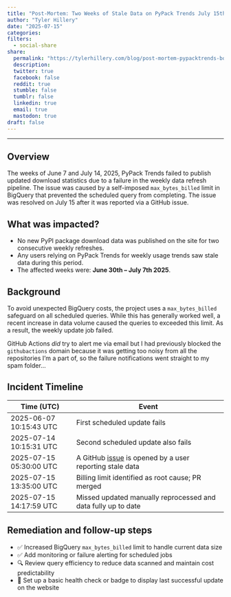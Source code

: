 ```yaml
---
title: "Post-Mortem: Two Weeks of Stale Data on PyPack Trends July 15th, 2025"
author: "Tyler Hillery"
date: "2025-07-15"
categories: 
filters:
  - social-share
share:
  permalink: "https://tylerhillery.com/blog/post-mortem-pypacktrends-bq-limits/"
  description:
  twitter: true
  facebook: false
  reddit: true
  stumble: false
  tumblr: false
  linkedin: true
  email: true
  mastodon: true
draft: false 
---
```


------------------------------------------------------------------------

## Overview  
The weeks of June 7 and July 14, 2025, PyPack Trends failed to publish updated download statistics due to a failure in the weekly data refresh pipeline. The issue was caused by a self-imposed `max_bytes_billed` limit in BigQuery that prevented the scheduled query from completing. The issue was resolved on July 15 after it was reported via a GitHub issue.

## What was impacted?  
- No new PyPI package download data was published on the site for two consecutive weekly refreshes.
- Any users relying on PyPack Trends for weekly usage trends saw stale data during this period.
- The affected weeks were: **June 30th – July 7th 2025**.

## Background  
To avoid unexpected BigQuery costs, the project uses a `max_bytes_billed` safeguard on all scheduled queries. While this has generally worked well, a recent increase in data volume caused the queries to exceeded this limit. As a result, the weekly update job failed. 

GitHub Actions *did* try to alert me via email but I had previously blocked the `githubactions` domain because it was getting too noisy from all the repositories I'm a part of, so the failure notifications went straight to my spam folder...

## Incident Timeline  

| Time (UTC)                | Event                                                         |
|---------------------------|-------------------------------------------------------------- |
| 2025-06-07 10:15:43 UTC   | First scheduled update fails                                  |
| 2025-07-14 10:15:31 UTC   | Second scheduled update also fails                            |
| 2025-07-15 05:30:00 UTC   | A GitHub [issue](https://github.com/TylerHillery/pypacktrends/issues/148){target="_blank"} is opened by a user reporting stale data |
| 2025-07-15 13:35:00 UTC   | Billing limit identified as root cause; PR merged             |
| 2025-07-15 14:17:59 UTC   | Missed updated manually reprocessed and data fully up to date |

## Remediation and follow-up steps  
- ✅ Increased BigQuery `max_bytes_billed` limit to handle current data size
- ✅️ Add monitoring or failure alerting for scheduled jobs
- 🔍 Review query efficiency to reduce data scanned and maintain cost predictability
- 🧪 Set up a basic health check or badge to display last successful update on the website
